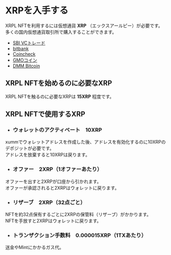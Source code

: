 <link href="/cmn.css" rel="stylesheet"></link>

# XRPを入手する

XRPL NFTを利用するには仮想通貨 **XRP** （エックスアールピー）が必要です。  
多くの国内仮想通貨取引所で購入することができます。

- [SBI VCトレード](https://www.sbivc.co.jp/)
- [bitbank](https://bitbank.cc/)
- [Coincheck](https://coincheck.com/ja/)
- [GMOコイン](https://coin.z.com/jp/)
- [DMM Bitcoin](https://bitcoin.dmm.com/)


<a id="01_01_01"></a>
## XRPL NFTを始めるのに必要なXRP

XRPL NFTを触るのに必要なXRPは **15XRP** 程度です。


<a id="01_01_02"></a>
## XRPL NFTで使用するXRP

- ### ウォレットのアクティベート　10XRP
xummでウォレットアドレスを作成した後、アドレスを有効化するのに10XRPのデポジットが必要です。  
アドレスを放棄すると10XRPは戻ります。

- ### オファー　2XRP（1オファーあたり）
オファーを出すと2XRPが口座から引かれます。  
オファーが承認されると2XRPはウォレットに戻ります。

- ### リザーブ　2XRP（32点ごと）
NFTを約32点保有するごとに2XRPの保管料（リザーブ）がかかります。  
NFTを手放すと2XRPはウォレットに戻ります。

- ### トランザクション手数料　0.000015XRP（1TXあたり）  
送金やMintにかかるガス代。
